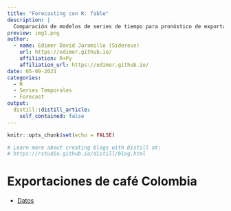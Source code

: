 ```yaml
---
title: "Forecasting con R: fable"
description: |
  Comparación de modelos de series de tiempo para pronóstico de exportaciones de café desde Colombia.
preview: img1.png   
author:
  - name: Edimer David Jaramillo (Sidereus)
    url: https://edimer.github.io/
    affiliation: R+Py
    affiliation_url: https://edimer.github.io/
date: 05-09-2021
categories:
  - R
  - Series Temporales
  - Forecast
output:
  distill::distill_article:
    self_contained: false
---
```


```r
knitr::opts_chunk$set(echo = FALSE)

# Learn more about creating blogs with Distill at:
# https://rstudio.github.io/distill/blog.html

```

# Exportaciones de café Colombia 

- [Datos](https://www.agronet.gov.co/estadistica/Paginas/home.aspx?cod=20)
